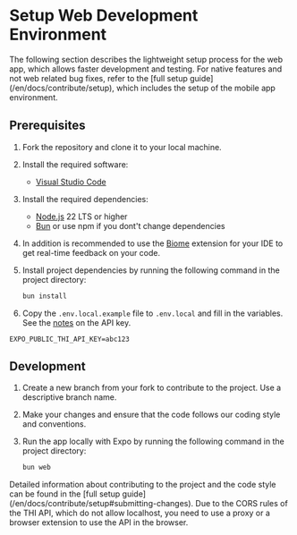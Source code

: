 
# Setup Web Development Environment

<Callout type="warning">
The following section describes the lightweight setup process for the web app, which allows faster development and testing.
For native features and not web related bug fixes, refer to the [full setup guide](/en/docs/contribute/setup), which includes the setup of the mobile app environment.
</Callout>

## Prerequisites

1.  Fork the repository and clone it to your local machine.
2.  Install the required software:

    - [Visual Studio Code](https://code.visualstudio.com/)

3.  Install the required dependencies:

    - [Node.js](https://nodejs.org/en/) 22 LTS or higher
    - [Bun](https://bun.sh) or use npm if you dont't change dependencies

4.  In addition is recommended to use the [Biome](https://marketplace.visualstudio.com/items?itemName=biomejs.biome) extension for your IDE to get real-time feedback on your code.

5.  Install project dependencies by running the following command in the project directory:

    ```sh
    bun install
    ```

6.  Copy the `.env.local.example` file to `.env.local` and fill in the variables.
    \
    See the [notes](/en/docs/contribute/contribute#developers) on the API key.

```env filename=".env.local"
EXPO_PUBLIC_THI_API_KEY=abc123
```

## Development

1. Create a new branch from your fork to contribute to the project. Use a descriptive branch name.
2. Make your changes and ensure that the code follows our coding style and conventions.
3. Run the app locally with Expo by running the following command in the project directory:

   ```sh
   bun web
   ```

<Callout type="info">
Detailed information about contributing to the project and the code style can be found in the
[full setup guide](/en/docs/contribute/setup#submitting-changes).
</Callout>

<Callout type="important">
Due to the CORS rules of the THI API, which do not allow localhost, you need to use a proxy or a browser extension to use the API in the browser.
</Callout>